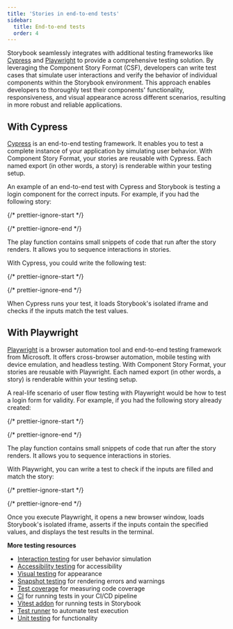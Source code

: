```yaml
---
title: 'Stories in end-to-end tests'
sidebar:
  title: End-to-end tests
  order: 4
---
```


Storybook seamlessly integrates with additional testing frameworks like [Cypress](https://www.cypress.io/) and [Playwright](https://playwright.dev/) to provide a comprehensive testing solution. By leveraging the Component Story Format (CSF), developers can write test cases that simulate user interactions and verify the behavior of individual components within the Storybook environment. This approach enables developers to thoroughly test their components' functionality, responsiveness, and visual appearance across different scenarios, resulting in more robust and reliable applications.

## With Cypress

[Cypress](https://www.cypress.io/) is an end-to-end testing framework. It enables you to test a complete instance of your application by simulating user behavior. With Component Story Format, your stories are reusable with Cypress. Each named export (in other words, a story) is renderable within your testing setup.

An example of an end-to-end test with Cypress and Storybook is testing a login component for the correct inputs. For example, if you had the following story:

{/* prettier-ignore-start */}

<CodeSnippets path="login-form-with-play-function.md" />

{/* prettier-ignore-end */}

<Callout variant="info" icon="💡">
  The play function contains small snippets of code that run after the story renders. It allows you to sequence interactions in stories.
</Callout>

With Cypress, you could write the following test:

{/* prettier-ignore-start */}

<CodeSnippets path="component-cypress-test.md" />

{/* prettier-ignore-end */}

When Cypress runs your test, it loads Storybook's isolated iframe and checks if the inputs match the test values.

## With Playwright

[Playwright](https://playwright.dev/) is a browser automation tool and end-to-end testing framework from Microsoft. It offers cross-browser automation, mobile testing with device emulation, and headless testing. With Component Story Format, your stories are reusable with Playwright. Each named export (in other words, a story) is renderable within your testing setup.

A real-life scenario of user flow testing with Playwright would be how to test a login form for validity. For example, if you had the following story already created:

{/* prettier-ignore-start */}

<CodeSnippets path="login-form-with-play-function.md" />

{/* prettier-ignore-end */}

<Callout variant="info" icon="💡">
  The play function contains small snippets of code that run after the story renders. It allows you to sequence interactions in stories.
</Callout>

With Playwright, you can write a test to check if the inputs are filled and match the story:

{/* prettier-ignore-start */}

<CodeSnippets path="component-playwright-test.md" />

{/* prettier-ignore-end */}

Once you execute Playwright, it opens a new browser window, loads Storybook's isolated iframe, asserts if the inputs contain the specified values, and displays the test results in the terminal.

**More testing resources**

* [Interaction testing](../interaction-testing.mdx) for user behavior simulation
* [Accessibility testing](../accessibility-testing.mdx) for accessibility
* [Visual testing](../visual-testing.mdx) for appearance
* [Snapshot testing](../snapshot-testing.mdx) for rendering errors and warnings
* [Test coverage](../test-coverage.mdx) for measuring code coverage
* [CI](../in-ci.mdx) for running tests in your CI/CD pipeline
* [Vitest addon](./vitest-addon.mdx) for running tests in Storybook
* [Test runner](./test-runner.mdx) to automate test execution
* [Unit testing](./stories-in-unit-tests.mdx) for functionality
